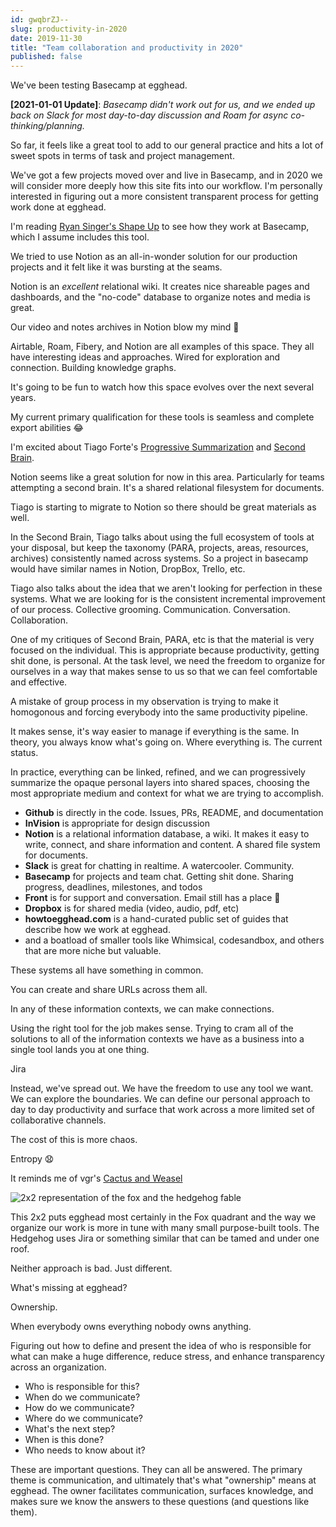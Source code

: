 ```yaml
---
id: gwqbrZJ--
slug: productivity-in-2020
date: 2019-11-30
title: "Team collaboration and productivity in 2020"
published: false
---
```


We've been testing Basecamp at egghead.

**[2021-01-01 Update]**: _Basecamp didn't work out for us, and we ended up back on Slack for most day-to-day discussion and Roam for async co-thinking/planning._

So far, it feels like a great tool to add to our general practice and hits a lot of sweet spots in terms of task and project management.

We've got a few projects moved over and live in Basecamp, and in 2020 we will consider more deeply how this site fits into our workflow. I'm personally interested in figuring out a more consistent transparent process for getting work done at egghead. 

I'm reading [Ryan Singer's Shape Up](https://basecamp.com/shapeup) to see how they work at Basecamp, which I assume includes this tool.

We tried to use Notion as an all-in-wonder solution for our production projects and it felt like it was bursting at the seams.

Notion is an *excellent* relational wiki. It creates nice shareable pages and dashboards, and the "no-code" database to organize notes and media is great. 

Our video and notes archives in Notion blow my mind 🤯

Airtable, Roam, Fibery, and Notion are all examples of this space. They all have interesting ideas and approaches. Wired for exploration and connection. Building knowledge graphs.

It's going to be fun to watch how this space evolves over the next several years.

My current primary qualification for these tools is seamless and complete export abilities 😂

I'm excited about Tiago Forte's [Progressive Summarization](https://praxis.fortelabs.co/progressive-summarization-a-practical-technique-for-designing-discoverable-notes-3459b257d3eb/) and [Second Brain](https://www.buildingasecondbrain.com/). 

Notion seems like a great solution for now in this area. Particularly for teams attempting a second brain. It's a shared relational filesystem for documents.

Tiago is starting to migrate to Notion so there should be great materials as well.

In the Second Brain, Tiago talks about using the full ecosystem of tools at your disposal, but keep the taxonomy (PARA, projects, areas, resources, archives) consistently named across systems. So a project in basecamp would have similar names in Notion, DropBox, Trello, etc.

Tiago also talks about the idea that we aren't looking for perfection in these systems. What we are looking for is the consistent incremental improvement of our process. Collective grooming. Communication. Conversation. Collaboration.

One of my critiques of Second Brain, PARA, etc is that the material is very focused on the individual. This is appropriate because productivity, getting shit done, is personal. At the task level, we need the freedom to organize for ourselves in a way that makes sense to us so that we can feel comfortable and effective.

A mistake of group process in my observation is trying to make it homogonous and forcing everybody into the same productivity pipeline.

It makes sense, it's way easier to manage if everything is the same. In theory, you always know what's going on. Where everything is. The current status.

In practice, everything can be linked, refined, and we can progressively summarize the opaque personal layers into shared spaces, choosing the most appropriate medium and context for what we are trying to accomplish.

* **Github** is directly in the code. Issues, PRs, README, and documentation 
* **InVision** is appropriate for design discussion
* **Notion** is a relational information database, a wiki. It makes it easy to write, connect, and share information and content. A shared file system for documents.
* **Slack** is great for chatting in realtime. A watercooler. Community.
* **Basecamp** for projects and team chat. Getting shit done. Sharing progress, deadlines, milestones, and todos
* **Front** is for support and conversation. Email still has a place 🖤
* **Dropbox** is for shared media (video, audio, pdf, etc)
* **howtoegghead.com** is a hand-curated public set of guides that describe how we work at egghead.
* and a boatload of smaller tools like Whimsical, codesandbox, and others that are more niche but valuable.

These systems all have something in common. 

You can create and share URLs across them all. 

In any of these information contexts, we can make connections.

Using the right tool for the job makes sense. Trying to cram all of the solutions to all of the information contexts we have as a business into a single tool lands you at one thing.

Jira

Instead, we've spread out. We have the freedom to use any tool we want. We can explore the boundaries. We can define our personal approach to day to day productivity and surface that work across a more limited set of collaborative channels.

The cost of this is more chaos. 

Entropy 😧

It reminds me of vgr's [Cactus and Weasel](https://www.ribbonfarm.com/2014/02/20/the-cactus-and-the-weasel/)

![2x2 representation of the fox and the hedgehog fable](./strongweak.png)

This 2x2 puts egghead most certainly in the Fox quadrant and the way we organize our work is more in tune with many small purpose-built tools. The Hedgehog uses Jira or something similar that can be tamed and under one roof.

Neither approach is bad. Just different. 

What's missing at egghead?

Ownership. 

When everybody owns everything nobody owns anything.

Figuring out how to define and present the idea of who is responsible for what can make a huge difference, reduce stress, and enhance transparency across an organization.

* Who is responsible for this?
* When do we communicate?
* How do we communicate?
* Where do we communicate?
* What's the next step?
* When is this done?
* Who needs to know about it?

These are important questions. They can all be answered. The primary theme is communication, and ultimately that's what "ownership" means at egghead. The owner facilitates communication, surfaces knowledge, and makes sure we know the answers to these questions (and questions like them).
